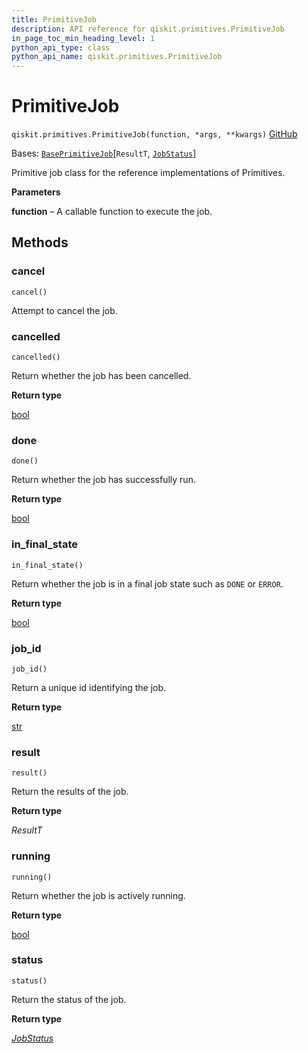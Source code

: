 ```yaml
---
title: PrimitiveJob
description: API reference for qiskit.primitives.PrimitiveJob
in_page_toc_min_heading_level: 1
python_api_type: class
python_api_name: qiskit.primitives.PrimitiveJob
---
```


# PrimitiveJob

<span id="qiskit.primitives.PrimitiveJob" />

`qiskit.primitives.PrimitiveJob(function, *args, **kwargs)` [GitHub](https://github.com/qiskit/qiskit/tree/stable/1.0/qiskit/primitives/primitive_job.py "view source code")

Bases: [`BasePrimitiveJob`](qiskit.primitives.BasePrimitiveJob "qiskit.primitives.base.base_primitive_job.BasePrimitiveJob")\[`ResultT`, [`JobStatus`](qiskit.providers.JobStatus "qiskit.providers.jobstatus.JobStatus")]

Primitive job class for the reference implementations of Primitives.

**Parameters**

**function** – A callable function to execute the job.

## Methods

### cancel

<span id="qiskit.primitives.PrimitiveJob.cancel" />

`cancel()`

Attempt to cancel the job.

### cancelled

<span id="qiskit.primitives.PrimitiveJob.cancelled" />

`cancelled()`

Return whether the job has been cancelled.

**Return type**

[bool](https://docs.python.org/3/library/functions.html#bool "(in Python v3.12)")

### done

<span id="qiskit.primitives.PrimitiveJob.done" />

`done()`

Return whether the job has successfully run.

**Return type**

[bool](https://docs.python.org/3/library/functions.html#bool "(in Python v3.12)")

### in\_final\_state

<span id="qiskit.primitives.PrimitiveJob.in_final_state" />

`in_final_state()`

Return whether the job is in a final job state such as `DONE` or `ERROR`.

**Return type**

[bool](https://docs.python.org/3/library/functions.html#bool "(in Python v3.12)")

### job\_id

<span id="qiskit.primitives.PrimitiveJob.job_id" />

`job_id()`

Return a unique id identifying the job.

**Return type**

[str](https://docs.python.org/3/library/stdtypes.html#str "(in Python v3.12)")

### result

<span id="qiskit.primitives.PrimitiveJob.result" />

`result()`

Return the results of the job.

**Return type**

*ResultT*

### running

<span id="qiskit.primitives.PrimitiveJob.running" />

`running()`

Return whether the job is actively running.

**Return type**

[bool](https://docs.python.org/3/library/functions.html#bool "(in Python v3.12)")

### status

<span id="qiskit.primitives.PrimitiveJob.status" />

`status()`

Return the status of the job.

**Return type**

[*JobStatus*](qiskit.providers.JobStatus "qiskit.providers.jobstatus.JobStatus")

